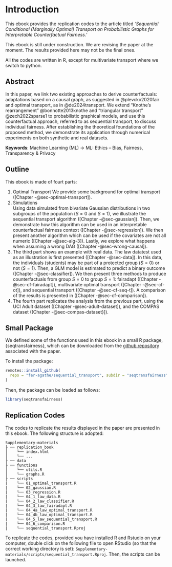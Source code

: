 # Introduction {.unnumbered}

This ebook provides the replication codes to the article titled *'Sequential Conditional (Marginally Optimal) Transport on Probabilistic Graphs for Interpretable Counterfactual Fairness.'*

::: callout-warning

This ebook is still under construction. We are revising the paper at the moment. The results provided here may not be the final ones.

:::

::: callout-note
All the codes are written in R, except for multivariate transport where we switch to python.
:::

## Abstract

In this paper, we link two existing approaches to derive counterfactuals: adaptations based on a causal graph, as suggested in @plevcko2020fair and optimal transport, as in @de2024transport. We extend  "Knothe's rearrangement" @bonnotte2013knothe and "triangular transport" @zech2022sparse1 to probabilistic graphical models, and use this counterfactual approach, referred to as sequential transport, to discuss individual fairness. After establishing the theoretical foundations of the proposed method, we demonstrate its application through numerical experiments on both synthetic and real datasets.

**Keywords**: Machine Learning (ML) -> ML: Ethics -- Bias, Fairness, Transparency & Privacy

## Outline

This ebook is made of fourt parts:

1. Optimal Transport
  We provide some background for optimal transport ([Chapter -@sec-optimal-transport]).
2. Simulations  
  Using data simulated from bivariate Gaussian distributions in two subgroups of the population ($S=0$ and $S=1$), we illustrate the sequential transport algorithm ([Chapter -@sec-gaussian]). Then, we demonstrate how this algorithm can be used in an interpretable counterfactual fairness context ([Chapter -@sec-regression]). We then present another algorithm which can be used if the covariates are not all numeric ([Chapter -@sec-alg-3]). Lastly, we explore what happens when assuming a wrong DAG ([Chapter -@sec-wrong-causal]).
3. The third part shows an example with real data. 
  The law datatest used as an illustration is first presented ([Chapter -@sec-data]). In this data, the individuals (students) may be part of a protected group ($S=0$) or not ($S=1$). Then, a GLM model is estimated to predict a binary outcome ([Chapter -@sec-classifier]). We then present three methods to produce counterfactuals from group $S=0$ to group $S=1$: fairadapt ([Chapter -@sec-cf-fairadapt]), multivariate optimal transport ([Chapter -@sec-cf-ot]), and sequential transport ([Chapter -@sec-cf-seq-t]). A comparison of the results is presented in ([Chapter -@sec-cf-comparison]).
4. The fourth part replicates the analysis from the previous part, using the UCI Adult dataset ([Chapter -@sec-adult-dataset]), and the COMPAS dataset ([Chapter -@sec-compas-dataset}]).

## Small Package

We defined some of the functions used in this ebook in a small R package, {seqtransfairness}, which can be downloaded from the [github repository](https://github.com/fer-agathe/sequential_transport) associated with the paper.

To install the package:
```r
remotes::install_github(
  repo = "fer-agathe/sequential_transport", subdir = "seqtransfairness"
)
```

Then, the package can be loaded as follows:
```r
library(seqtransfairness)
```


## Replication Codes


The codes to replicate the results displayed in the paper are presented in this ebook. The following structure is adopted:


```
Supplementary-materials
├ ── replication_book
│    └── index.html
│    └── ...
├ ── data
├ ── functions
│    └── utils.R
│    └── graphs.R
├ ── scripts
|    └── 01_optimal_transport.R
|    └── 02_gaussian.R
|    └── 03_regression.R
|    └── 04_1_law_data.R
|    └── 04_2_law_classifier.R
|    └── 04_3_law_fairadapt.R
|    └── 04_4a_law_optimal_transport.R
|    └── 04_4b_law_optimal_transport.R
|    └── 04_5_law_sequential_transport.R
|    └── 04_6_comparison.R
|    └── sequential_transport.Rproj
```


To replicate the codes, provided you have installed R and Rstudio on your computer, double click on the following file to open RStudio (so that the correct working directory is set): `Supplementary-materials/scripts/sequential_transport.Rproj`. Then, the scripts can be launched.


